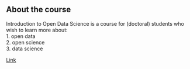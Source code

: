 ## About the course
Introduction to Open Data Science is a course for (doctoral) students who wish to learn more about:  
1. open data  
2. open science  
3. data science  

[Link](https://osilvenn.github.io/IODS-project/)